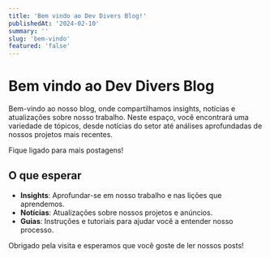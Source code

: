 ```yaml
---
title: 'Bem vindo ao Dev Divers Blog!'
publishedAt: '2024-02-10'
summary: ''
slug: 'bem-vindo'
featured: 'false'
---
```


# Bem vindo ao Dev Divers Blog

Bem-vindo ao nosso blog, onde compartilhamos insights, notícias e atualizações sobre nosso trabalho. Neste espaço, você encontrará uma variedade de tópicos, desde notícias do setor até análises aprofundadas de nossos projetos mais recentes.

Fique ligado para mais postagens!

## O que esperar

- **Insights**: Aprofundar-se em nosso trabalho e nas lições que aprendemos.
- **Notícias**: Atualizações sobre nossos projetos e anúncios.
- **Guias**: Instruções e tutoriais para ajudar você a entender nosso processo.

Obrigado pela visita e esperamos que você goste de ler nossos posts!
